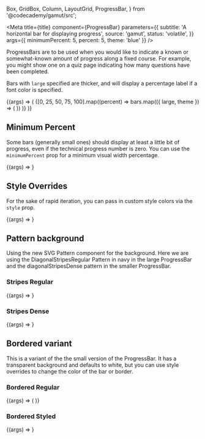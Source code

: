   Box,
  GridBox,
  Column,
  LayoutGrid,
  ProgressBar,
} from '@codecademy/gamut/src';


<Meta
  title={title}
  component={ProgressBar}
  parameters={{
    subtitle: 'A horizontal bar for displaying progress',
    source: 'gamut',
    status: 'volatile',
  }}
  args={{ minimumPercent: 5, percent: 5, theme: 'blue' }}
/>

ProgressBars are to be used when you would like to indicate a known or
somewhat-known amount of progress along a fixed course. For example, you
might show one on a quiz page indicating how many questions have been
completed.

Bars with `large` specified are thicker, and will display a
percentage label if a font color is specified.

<Canvas>
  <Story name="ProgressBar">
    {(args) => (
      <LayoutGrid columnGap="sm" rowGap="sm">
        {[0, 25, 50, 75, 100].map((percent) =>
          bars.map(({ large, theme }) => (
            <Column key={[percent, large, theme].join()} size={6}>
              <ProgressBar large={large} percent={percent} theme={theme} />
            </Column>
          ))
        )}
      </LayoutGrid>
    )}
  </Story>
</Canvas>

<Props story="ProgressBar" />

## Minimum Percent

Some bars (generally small ones) should display at least a little bit of
progress, even if the technical progress number is zero. You can use the
`minimumPercent` prop for a minimum visual width percentage.

<Canvas>
  <Story name="Minimum Percentage">{(args) => <ProgressBar {...args} />}</Story>
</Canvas>

## Style Overrides

For the sake of rapid iteration, you can pass in custom style colors via the
`style` prop.

<Canvas>
  <Story
    name="Style Overrides"
    args={{
      large: true,
      percent: 45,
      style: {
        barColor: theme.colors[`gray-200`],
        fontColor: theme.colors.navy,
      },
    }}
  >
    {(args) => <ProgressBar {...args} />}
  </Story>
</Canvas>

## Pattern background

Using the new SVG Pattern component for the background. Here we are using the DiagonalStripesRegular Pattern in navy in the large ProgressBar and the diagonalStripesDense pattern in the smaller ProgressBar.

### Stripes Regular

<Canvas column={2}>
  <Story
    name="Stripe - Regular"
    args={{
      pattern: 'diagonalStripesRegular',
      large: true,
      percent: 50,
      theme: 'yellow',
    }}
  >
    {(args) => <ProgressBar {...args} />}
  </Story>
</Canvas>

### Stripes Dense

<Canvas>
  <Story
    name="Stripe - Dense"
    args={{
      pattern: 'diagonalStripesDense',
      large: true,
      percent: 50,
      theme: 'blue',
    }}
  >
    {(args) => <ProgressBar {...args} />}
  </Story>
</Canvas>

## Bordered variant

This is a variant of the the small version of the ProgressBar. It has a transparent background and defaults to white, but you can use style overrides to change the color of the bar or border.

### Bordered Regular

<Canvas column={2}>
  <Story
    name="Bordered - Regular"
    args={{
      percent: 50,
      theme: 'bordered',
      width: '150px',
    }}
  >
    {(args) => (
      <GridBox alignContent="center" height="8rem" backgroundColor="navy">
        <Box padding="2rem">
          <ProgressBar {...args} />
        </Box>
      </GridBox>
    )}
  </Story>
</Canvas>

### Bordered Styled

<Canvas column={2}>
  <Story
    name="Bordered - Styled"
    args={{
      percent: 69,
      theme: 'bordered',
      style: {
        barColor: theme.colors.navy,
        fontColor: theme.colors.navy,
      },
    }}
  >
    {(args) => <ProgressBar {...args} />}
  </Story>
</Canvas>
